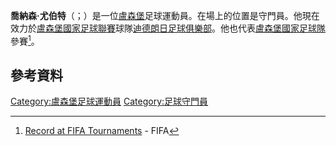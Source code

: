 '''喬納森·尤伯特'''（{{lang-lb|Jonathan Joubert}}；{{bd|1979年|9月12日}}）是一位[[盧森堡|盧森堡]]足球運動員。在場上的位置是守門員。他現在效力於[[盧森堡國家足球聯賽|盧森堡國家足球聯賽]]球隊[[迪德朗日足球俱樂部|迪德朗日足球俱樂部]]。他也代表[[盧森堡國家足球隊|盧森堡國家足球隊]]參賽<ref>[http://www.fifa.com/worldfootball/statisticsandrecords/players/player=300094/index.html Record at FIFA Tournaments] {{Wayback|url=http://www.fifa.com/worldfootball/statisticsandrecords/players/player=300094/index.html |date=20141018142210 }} - FIFA</ref>。
==參考資料==
{{Reflist}}

{{DEFAULTSORT: Joubert, Jonathan}}
[[Category:盧森堡足球運動員|Category:盧森堡足球運動員]]
[[Category:足球守門員|Category:足球守門員]]